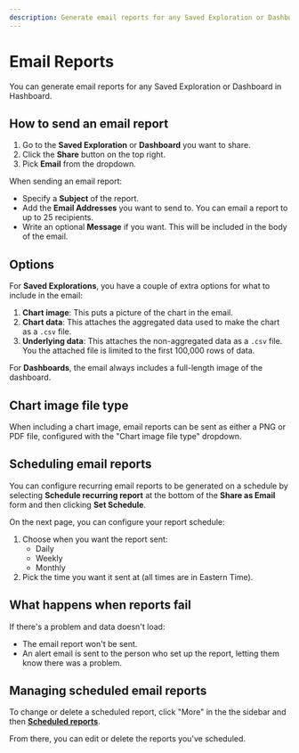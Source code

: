 ```yaml
---
description: Generate email reports for any Saved Exploration or Dashboard in Hashboard
---
```


# Email Reports

You can generate email reports for any Saved Exploration or Dashboard in Hashboard.

## How to send an email report

1. Go to the **Saved Exploration** or **Dashboard** you want to share.
2. Click the **Share** button on the top right.
3. Pick **Email** from the dropdown.

When sending an email report:

- Specify a **Subject** of the report.
- Add the **Email Addresses** you want to send to. You can email a report to up to 25 recipients.
- Write an optional **Message** if you want. This will be included in the body of the email.

## Options

For **Saved Explorations**, you have a couple of extra options for what to include in the email:

1. **Chart image**: This puts a picture of the chart in the email.
2. **Chart data**: This attaches the aggregated data used to make the chart as a `.csv` file.
3. **Underlying data**: This attaches the non-aggregated data as a `.csv` file. You the attached file is limited to the first 100,000 rows of data.

For **Dashboards**, the email always includes a full-length image of the dashboard.

## Chart image file type

When including a chart image, email reports can be sent as either a PNG or PDF file, configured with the "Chart image file type" dropdown.

## Scheduling email reports

You can configure recurring email reports to be generated on a schedule by selecting **Schedule recurring report** at the bottom of the **Share as Email** form and then clicking **Set Schedule**.

On the next page, you can configure your report schedule:

1. Choose when you want the report sent:
   - Daily
   - Weekly
   - Monthly
2. Pick the time you want it sent at (all times are in Eastern Time).

## What happens when reports fail

If there's a problem and data doesn't load:

- The email report won't be sent.
- An alert email is sent to the person who set up the report, letting them know there was a problem.

## Managing scheduled email reports

To change or delete a scheduled report, click "More" in the the sidebar and then [**Scheduled reports**](https://hashboard.com/app/p/scheduled-reports).

From there, you can edit or delete the reports you've scheduled.
